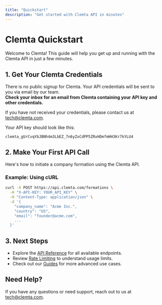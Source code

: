 ```yaml
---
title: "Quickstart"
description: "Get started with Clemta API in minutes"
---
```


# Clemta Quickstart

Welcome to Clemta! This guide will help you get up and running with the Clemta API in just a few minutes.

## 1. Get Your Clemta Credentials

There is no public signup for Clemta. Your API credentials will be sent to you via email by our team.  
**Check your inbox for an email from Clemta containing your API key and other credentials.**

If you have not received your credentials, please contact us at [tech@clemta.com](mailto:tech@clemta.com).

Your API key should look like this:

`clemta_gUrCvqYbJBNh4m3LbEZ_7n6yZxCdPP5ZRxHDmfmHH3Kr7kYLU4`

## 2. Make Your First API Call

Here's how to initiate a company formation using the Clemta API.

### Example: Using cURL

```bash
curl -X POST https://api.clemta.com/formations \
  -H "X-API-KEY: YOUR_API_KEY" \
  -H "Content-Type: application/json" \
  -d '{
    "company_name": "Acme Inc.",
    "country": "US",
    "email": "founder@acme.com",
    ...
  }'
```

## 3. Next Steps

- Explore the [API Reference](/api-reference) for all available endpoints.
- Review [Rate Limiting](/api-reference/rate-limiting) to understand usage limits.
- Check out our [Guides](/guides) for more advanced use cases.

## Need Help?

If you have any questions or need support, reach out to us at [tech@clemta.com](mailto:tech@clemta.com).
